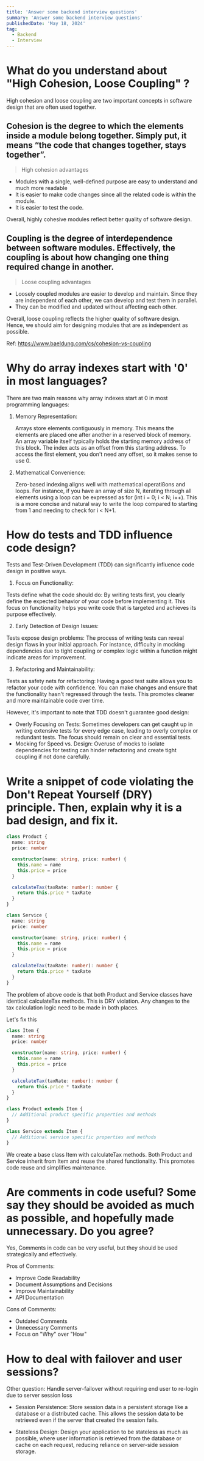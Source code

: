 ```yaml
---
title: 'Answer some backend interview questions'
summary: 'Answer some backend interview questions'
publishedDate: 'May 18, 2024'
tag:
  - Backend
  - Interview
---
```


# What do you understand about "High Cohesion, Loose Coupling" ?

High cohesion and loose coupling are two important concepts in software design that are often used together.

## Cohesion is the degree to which the elements inside a module belong together. Simply put, it means “the code that changes together, stays together”.

> High cohesion advantages

- Modules with a single, well-defined purpose are easy to understand and much more readable
- It is easier to make code changes since all the related code is within the module.
- It is easier to test the code.

Overall, highly cohesive modules reflect better quality of software design.

## Coupling is the degree of interdependence between software modules. Effectively, the coupling is about how changing one thing required change in another.

> Loose coupling advantages

- Loosely coupled modules are easier to develop and maintain. Since they are independent of each other, we can develop and test them in parallel.
- They can be modified and updated without affecting each other.

Overall, loose coupling reflects the higher quality of software design. Hence, we should aim for designing modules that are as independent as possible.

Ref: https://www.baeldung.com/cs/cohesion-vs-coupling

# Why do array indexes start with '0' in most languages?

There are two main reasons why array indexes start at 0 in most programming languages:

1. Memory Representation:

   Arrays store elements contiguously in memory. This means the elements are placed one after another in a reserved block of memory. An array variable itself typically holds the starting memory address of this block. The index acts as an offset from this starting address. To access the first element, you don't need any offset, so it makes sense to use 0.

2. Mathematical Convenience:

   Zero-based indexing aligns well with mathematical operatißons and loops. For instance, if you have an array of size N, iterating through all elements using a loop can be expressed as for (int i = 0; i < N; i++). This is a more concise and natural way to write the loop compared to starting from 1 and needing to check for i < N+1.

# How do tests and TDD influence code design?

Tests and Test-Driven Development (TDD) can significantly influence code design in positive ways.

1. Focus on Functionality:

Tests define what the code should do: By writing tests first, you clearly define the expected behavior of your code before implementing it. This focus on functionality helps you write code that is targeted and achieves its purpose effectively.

2. Early Detection of Design Issues:

Tests expose design problems: The process of writing tests can reveal design flaws in your initial approach. For instance, difficulty in mocking dependencies due to tight coupling or complex logic within a function might indicate areas for improvement.

3. Refactoring and Maintainability:

Tests as safety nets for refactoring: Having a good test suite allows you to refactor your code with confidence. You can make changes and ensure that the functionality hasn't regressed through the tests. This promotes cleaner and more maintainable code over time.

However, it's important to note that TDD doesn't guarantee good design:

- Overly Focusing on Tests: Sometimes developers can get caught up in writing extensive tests for every edge case, leading to overly complex or redundant tests. The focus should remain on clear and essential tests.
- Mocking for Speed vs. Design: Overuse of mocks to isolate dependencies for testing can hinder refactoring and create tight coupling if not done carefully.

# Write a snippet of code violating the Don't Repeat Yourself (DRY) principle. Then, explain why it is a bad design, and fix it.

```ts
class Product {
  name: string
  price: number

  constructor(name: string, price: number) {
    this.name = name
    this.price = price
  }

  calculateTax(taxRate: number): number {
    return this.price * taxRate
  }
}

class Service {
  name: string
  price: number

  constructor(name: string, price: number) {
    this.name = name
    this.price = price
  }

  calculateTax(taxRate: number): number {
    return this.price * taxRate
  }
}
```

The problem of above code is that both Product and Service classes have identical calculateTax methods. This is DRY violation. Any changes to the tax calculation logic need to be made in both places.

Let's fix this

```ts
class Item {
  name: string
  price: number

  constructor(name: string, price: number) {
    this.name = name
    this.price = price
  }

  calculateTax(taxRate: number): number {
    return this.price * taxRate
  }
}

class Product extends Item {
  // Additional product specific properties and methods
}

class Service extends Item {
  // Additional service specific properties and methods
}
```

We create a base class Item with calculateTax methods. Both Product and Service inherit from Item and reuse the shared functionality. This promotes code reuse and simplifies maintenance.

# Are comments in code useful? Some say they should be avoided as much as possible, and hopefully made unnecessary. Do you agree?

Yes, Comments in code can be very useful, but they should be used strategically and effectively.

Pros of Comments:

- Improve Code Readability
- Document Assumptions and Decisions
- Improve Maintainability
- API Documentation

Cons of Comments:

- Outdated Comments
- Unnecessary Comments
- Focus on "Why" over "How"

# How to deal with failover and user sessions?

Other question: Handle server-failover without requiring end user to re-login due to server session loss

- Session Persistence: Store session data in a persistent storage like a database or a distributed cache. This allows the session data to be retrieved even if the server that created the session fails.

- Stateless Design: Design your application to be stateless as much as possible, where user information is retrieved from the database or cache on each request, reducing reliance on server-side session storage.
